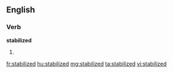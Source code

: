==English==

===Verb===
'''stabilized'''

# {{past of|[[stabilize]]}}

[[fr:stabilized]]
[[hu:stabilized]]
[[mg:stabilized]]
[[ta:stabilized]]
[[vi:stabilized]]